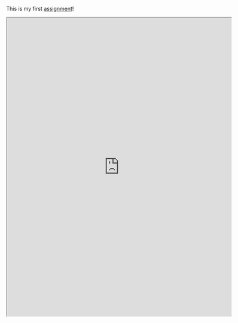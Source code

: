 This is my first [assignment](https://utdallas.qualtrics.com/jfe/form/SV_7QKsuG4af2xuUjI)!

```{=html}
<iframe src=https://utdallas.qualtrics.com/jfe/form/SV_7QKsuG4af2xuUjI height="800px" width="600px"></iframe>
```
